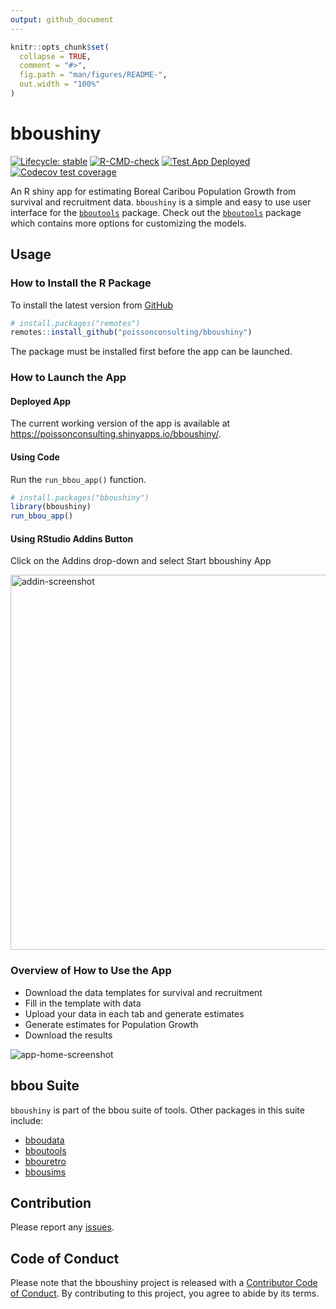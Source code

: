 ```yaml
---
output: github_document
---
```


<!-- README.md is generated from README.Rmd. Please edit that file -->

```r
knitr::opts_chunk$set(
  collapse = TRUE,
  comment = "#>",
  fig.path = "man/figures/README-",
  out.width = "100%"
)
```

# bboushiny

<!-- badges: start -->
[![Lifecycle: stable](https://img.shields.io/badge/lifecycle-stable-brightgreen.svg)](https://lifecycle.r-lib.org/articles/stages.html#stable)
[![R-CMD-check](https://github.com/poissonconsulting/bboushiny/actions/workflows/R-CMD-check.yaml/badge.svg)](https://github.com/poissonconsulting/bboushiny/actions/workflows/R-CMD-check.yaml)
[![Test App Deployed](https://github.com/poissonconsulting/bboushiny/workflows/deploy-app/badge.svg)](https://github.com/poissonconsulting/bboushiny/actions)
[![Codecov test coverage](https://codecov.io/gh/poissonconsulting/bboushiny/branch/main/graph/badge.svg)](https://app.codecov.io/gh/poissonconsulting/bboushiny?branch=main)
<!-- badges: end -->

An R shiny app for estimating Boreal Caribou Population Growth from survival and recruitment data.
`bboushiny` is a simple and easy to use user interface for the [`bboutools`](https://github.com/poissonconsulting/bboutools) package.
Check out the [`bboutools`](https://github.com/poissonconsulting/bboutools) package which contains more options for customizing the models. 

## Usage

### How to Install the R Package

To install the latest version from [GitHub](https://github.com/poissonconsulting/bboushiny)

```r
# install.packages("remotes")
remotes::install_github("poissonconsulting/bboushiny")
```

The package must be installed first before the app can be launched.

### How to Launch the App

#### Deployed App

The current working version of the app is available at [https://poissonconsulting.shinyapps.io/bboushiny/](https://poissonconsulting.shinyapps.io/bboushiny/).

#### Using Code

Run the `run_bbou_app()` function.

```r
# install.packages("bboushiny")
library(bboushiny)
run_bbou_app()
```

#### Using RStudio Addins Button

Click on the Addins drop-down and select Start bboushiny App 

<img src="man/figures/addins.png" alt="addin-screenshot" width="600"/>

### Overview of How to Use the App

- Download the data templates for survival and recruitment
- Fill in the template with data
- Upload your data in each tab and generate estimates
- Generate estimates for Population Growth
- Download the results

<img src="man/figures/app-home-page.png" alt="app-home-screenshot"/>

## bbou Suite

`bboushiny` is part of the bbou suite of tools. 
Other packages in this suite include:

- [bboudata](https://github.com/poissonconsulting/bboudata)
- [bboutools](https://github.com/poissonconsulting/bboutools)
- [bbouretro](https://github.com/poissonconsulting/bbouretro)
- [bbousims](https://github.com/poissonconsulting/bbousims)

## Contribution

Please report any [issues](https://github.com/poissonconsulting/bboushiny/issues).


## Code of Conduct

Please note that the bboushiny project is released with a [Contributor Code of Conduct](https://contributor-covenant.org/version/2/0/CODE_OF_CONDUCT.html). By contributing to this project, you agree to abide by its terms.
